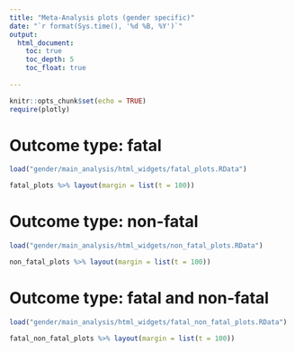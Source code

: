 ```yaml
---
title: "Meta-Analysis plots (gender specific)"
date: "`r format(Sys.time(), '%d %B, %Y')`"
output:
  html_document:
    toc: true
    toc_depth: 5
    toc_float: true
    
---
```


```r

knitr::opts_chunk$set(echo = TRUE)
require(plotly)

```

# Outcome type: fatal

```r

load("gender/main_analysis/html_widgets/fatal_plots.RData")

fatal_plots %>% layout(margin = list(t = 100))

```

# Outcome type: non-fatal

```r

load("gender/main_analysis/html_widgets/non_fatal_plots.RData")

non_fatal_plots %>% layout(margin = list(t = 100))

```

# Outcome type: fatal and non-fatal

```r

load("gender/main_analysis/html_widgets/fatal_non_fatal_plots.RData")

fatal_non_fatal_plots %>% layout(margin = list(t = 100))

```
